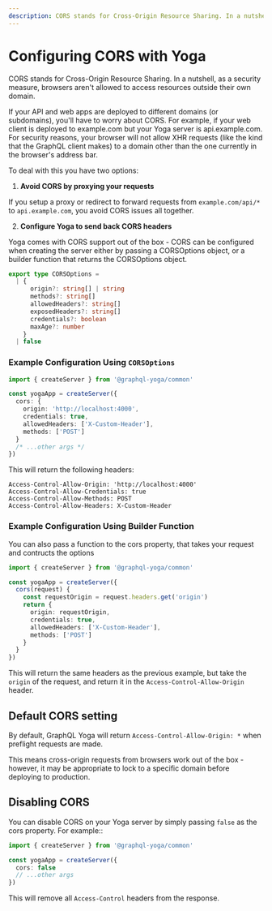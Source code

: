 ```yaml
---
description: CORS stands for Cross-Origin Resource Sharing. In a nutshell, as a security measure, browsers aren't allowed to access resources outside their own domain.
---
```



<LatestVersionNotice />

# Configuring CORS with Yoga

CORS stands for Cross-Origin Resource Sharing. In a nutshell, as a security measure, browsers aren't allowed to access resources outside their own domain.

If your API and web apps are deployed to different domains (or subdomains), you'll have to worry about CORS. For example, if your web client is deployed to example.com but your Yoga server is api.example.com. For security reasons, your browser will not allow XHR requests (like the kind that the GraphQL client makes) to a domain other than the one currently in the browser's address bar.

To deal with this you have two options:

1. **Avoid CORS by proxying your requests**

If you setup a proxy or redirect to forward requests from `example.com/api/*` to `api.example.com`, you avoid CORS issues all together.

2. **Configure Yoga to send back CORS headers**

Yoga comes with CORS support out of the box - CORS can be configured when creating the server either by passing a CORSOptions object, or a builder function that returns the CORSOptions object.

```ts
export type CORSOptions =
  | {
      origin?: string[] | string
      methods?: string[]
      allowedHeaders?: string[]
      exposedHeaders?: string[]
      credentials?: boolean
      maxAge?: number
    }
  | false
```

### Example Configuration Using `CORSOptions`

```ts
import { createServer } from '@graphql-yoga/common'

const yogaApp = createServer({
  cors: {
    origin: 'http://localhost:4000',
    credentials: true,
    allowedHeaders: ['X-Custom-Header'],
    methods: ['POST']
  }
  /* ...other args */
})
```

This will return the following headers:

```text
Access-Control-Allow-Origin: 'http://localhost:4000'
Access-Control-Allow-Credentials: true
Access-Control-Allow-Methods: POST
Access-Control-Allow-Headers: X-Custom-Header
```

### Example Configuration Using Builder Function

You can also pass a function to the cors property, that takes your request and contructs the options

```ts
import { createServer } from '@graphql-yoga/common'

const yogaApp = createServer({
  cors(request) {
    const requestOrigin = request.headers.get('origin')
    return {
      origin: requestOrigin,
      credentials: true,
      allowedHeaders: ['X-Custom-Header'],
      methods: ['POST']
    }
  }
})
```

This will return the same headers as the previous example, but take the `origin` of the request, and return it in the `Access-Control-Allow-Origin` header.

## Default CORS setting

By default, GraphQL Yoga will return `Access-Control-Allow-Origin: *` when preflight requests are made.

This means cross-origin requests from browsers work out of the box - however, it may be appropriate to lock to a specific domain before deploying to production.

## Disabling CORS

You can disable CORS on your Yoga server by simply passing `false` as the cors property. For example::

```ts
import { createServer } from '@graphql-yoga/common'

const yogaApp = createServer({
  cors: false
  // ...other args
})
```

This will remove all `Access-Control` headers from the response.
